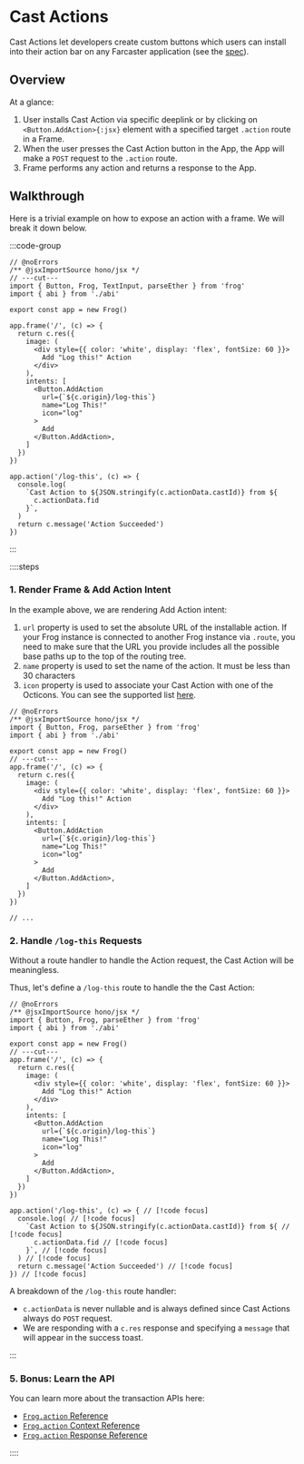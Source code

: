 # Cast Actions

Cast Actions let developers create custom buttons which users can install into their action bar on any Farcaster application (see the [spec](https://warpcast.notion.site/Spec-Farcaster-Actions-84d5a85d479a43139ea883f6823d8caa)).  

## Overview

At a glance:

1. User installs Cast Action via specific deeplink or by clicking on `<Button.AddAction>{:jsx}` element with a specified target `.action` route in a Frame.
2. When the user presses the Cast Action button in the App, the App will make a `POST` request to the `.action` route.
3. Frame performs any action and returns a response to the App.

## Walkthrough

Here is a trivial example on how to expose an action with a frame. We will break it down below.

:::code-group

```tsx twoslash [src/index.tsx]
// @noErrors
/** @jsxImportSource hono/jsx */
// ---cut---
import { Button, Frog, TextInput, parseEther } from 'frog'
import { abi } from './abi'

export const app = new Frog()

app.frame('/', (c) => {
  return c.res({
    image: (
      <div style={{ color: 'white', display: 'flex', fontSize: 60 }}>
        Add "Log this!" Action
      </div>
    ),
    intents: [
      <Button.AddAction
        url={`${c.origin}/log-this`}
        name="Log This!"
        icon="log"
      >
        Add
      </Button.AddAction>,
    ]
  })
})

app.action('/log-this', (c) => {
  console.log(
    `Cast Action to ${JSON.stringify(c.actionData.castId)} from ${
      c.actionData.fid
    }`,
  )
  return c.message('Action Succeeded')
})
```

:::

::::steps

### 1. Render Frame & Add Action Intent

In the example above, we are rendering Add Action intent:

1. `url` property is used to set the absolute URL of the installable action. If your Frog instance is connected to another Frog instance via `.route`, you need to
make sure that the URL you provide includes all the possible base paths up to the top of the routing tree.
2. `name` property is used to set the name of the action. It must be less than 30 characters
3. `icon` property is used to associate your Cast Action with one of the Octicons. You can see the supported list [here](https://warpcast.notion.site/Spec-Farcaster-Actions-84d5a85d479a43139ea883f6823d8caa).

```tsx twoslash [src/index.tsx]
// @noErrors
/** @jsxImportSource hono/jsx */
import { Button, Frog, parseEther } from 'frog'
import { abi } from './abi'

export const app = new Frog()
// ---cut---
app.frame('/', (c) => {
  return c.res({
    image: (
      <div style={{ color: 'white', display: 'flex', fontSize: 60 }}>
        Add "Log this!" Action
      </div>
    ),
    intents: [
      <Button.AddAction
        url={`${c.origin}/log-this`}
        name="Log This!"
        icon="log"
      >
        Add
      </Button.AddAction>,
    ]
  })
})

// ...
```


### 2. Handle `/log-this` Requests

Without a route handler to handle the Action request, the Cast Action will be meaningless. 

Thus, let's define a `/log-this` route to handle the the Cast Action:

```tsx twoslash [src/index.tsx]
// @noErrors
/** @jsxImportSource hono/jsx */
import { Button, Frog, parseEther } from 'frog'
import { abi } from './abi'

export const app = new Frog()
// ---cut---
app.frame('/', (c) => {
  return c.res({
    image: (
      <div style={{ color: 'white', display: 'flex', fontSize: 60 }}>
        Add "Log this!" Action
      </div>
    ),
    intents: [
      <Button.AddAction
        url={`${c.origin}/log-this`}
        name="Log This!"
        icon="log"
      >
        Add
      </Button.AddAction>,
    ]
  })
})

app.action('/log-this', (c) => { // [!code focus]
  console.log( // [!code focus]
    `Cast Action to ${JSON.stringify(c.actionData.castId)} from ${ // [!code focus]
      c.actionData.fid // [!code focus]
    }`, // [!code focus]
  ) // [!code focus]
  return c.message('Action Succeeded') // [!code focus]
}) // [!code focus]
```

A breakdown of the `/log-this` route handler:

- `c.actionData` is never nullable and is always defined since Cast Actions always do `POST` request.
- We are responding with a `c.res` response and specifying a `message` that will appear in the success toast.


:::

### 5. Bonus: Learn the API

You can learn more about the transaction APIs here:

- [`Frog.action` Reference](/reference/frog-action)
- [`Frog.action` Context Reference](/reference/frog-action-context)
- [`Frog.action` Response Reference](/reference/frog-action-response)

::::
